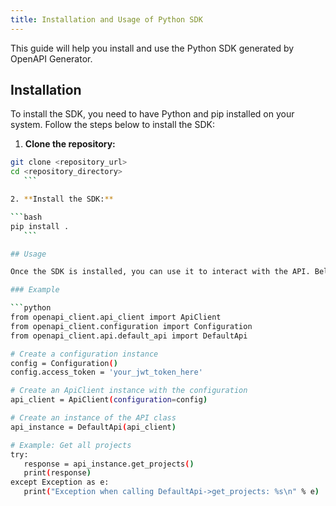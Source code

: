 ```yaml
---
title: Installation and Usage of Python SDK
---
```


This guide will help you install and use the Python SDK generated by OpenAPI Generator.

## Installation

To install the SDK, you need to have Python and pip installed on your system. Follow the steps below to install the SDK:

1. **Clone the repository:**

 ```bash
 git clone <repository_url>
 cd <repository_directory>
    ```

2. **Install the SDK:**

 ```bash
 pip install .
    ```

## Usage

Once the SDK is installed, you can use it to interact with the API. Below is an example of how to use the SDK.

### Example

```python
from openapi_client.api_client import ApiClient
from openapi_client.configuration import Configuration
from openapi_client.api.default_api import DefaultApi

# Create a configuration instance
config = Configuration()
config.access_token = 'your_jwt_token_here'

# Create an ApiClient instance with the configuration
api_client = ApiClient(configuration=config)

# Create an instance of the API class
api_instance = DefaultApi(api_client)

# Example: Get all projects
try:
    response = api_instance.get_projects()
    print(response)
except Exception as e:
    print("Exception when calling DefaultApi->get_projects: %s\n" % e)
